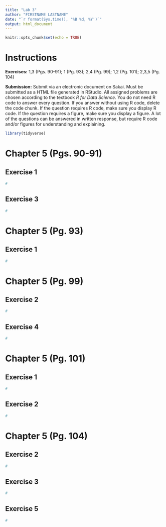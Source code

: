 ```yaml
---
title: "Lab 3"
author: "FIRSTNAME LASTNAME"
date: "`r format(Sys.time(), '%B %d, %Y')`"
output: html_document
---
```


```r
knitr::opts_chunk$set(echo = TRUE)
```

# Instructions

**Exercises:**  1,3 (Pgs. 90-91); 1 (Pg. 93); 2,4 (Pg. 99); 1,2 (Pg. 101); 2,3,5 (Pg. 104)

**Submission:** Submit via an electronic document on Sakai. Must be submitted as a HTML file generated in RStudio. All assigned problems are chosen according to the textbook *R for Data Science*. You do not need R code to answer every question. If you answer without using R code, delete the code chunk. If the question requires R code, make sure you display R code. If the question requires a figure, make sure you display a figure. A lot of the questions can be answered in written response, but require R code and/or figures for understanding and explaining.

```r
library(tidyverse)
```

# Chapter 5 (Pgs. 90-91)

##  Exercise 1
```r
#
```

##  Exercise 3
```r
#
```

# Chapter 5 (Pg. 93)

##  Exercise 1
```r
#
```

# Chapter 5 (Pg. 99)

##  Exercise 2
```r
#
```

##  Exercise 4
```r
#
```

# Chapter 5 (Pg. 101)

##  Exercise 1
```r
#
```

##  Exercise 2
```r
#
```

# Chapter 5 (Pg. 104)

##  Exercise 2
```r
#
```

##  Exercise 3
```r
#
```

##  Exercise 5
```r
#
```
